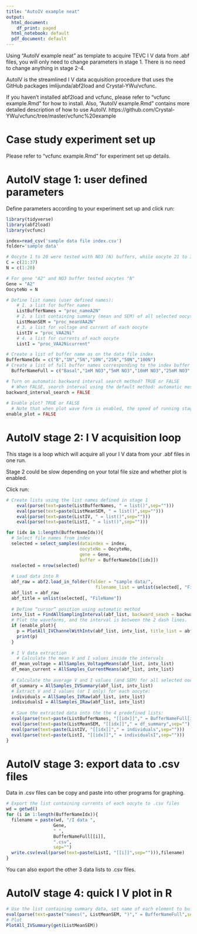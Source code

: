 ```yaml
---
title: "AutoIV example neat"
output:
  html_document:
    df_print: paged
  html_notebook: default
  pdf_document: default
---
```


Using "AutoIV example neat" as template to acquire TEVC I V data from .abf files, you will only need to change parameters in stage 1. There is no need to change anything in stage 2-4.

AutoIV is the streamlined I V data acquisition procedure that uses the GitHub packages imlijunda/abf2load and Crystal-YWu/vcfunc.

If you haven't installed abf2load and vcfunc, please refer to "vcfunc example.Rmd" for how to install. Also, "AutoIV example.Rmd" contains more detailed description of how to use AutoIV.
https://github.com/Crystal-YWu/vcfunc/tree/master/vcfunc%20example


# Case study experiment set up
Please refer to "vcfunc example.Rmd" for experiment set up details.

# AutoIV stage 1: user defined parameters
Define parameters according to your experiment set up and click run:
```r
library(tidyverse)
library(abf2load)
library(vcfunc)

index=read_csv('sample data file index.csv')
folder='sample data'

# Oocyte 1 to 20 were tested with NO3 (N) buffers, while oocyte 21 to 37 were tested with Cl (C) buffers.
C = c(21:37)
N = c(1:20)

# For gene "A2" and NO3 buffer tested oocytes "N"
Gene = "A2"
OocyteNo = N

# Define list names (user defined names):
    # 1. a list for buffer names
    ListBufferNames = "proc_nameA2N"  
    # 2. a list containing summary (mean and SEM) of all selected oocytes
    ListMeanSEM = "proc_meanVAA2N"
    # 3. a list for voltage and current of each oocyte
    ListIV = "proc_VAA2Ni"
    # 4. a list for currents of each oocyte
    ListI = "proc_VAA2Nicurrent"

# Create a list of buffer name as on the data file index
BufferNameIdx = c("B","1N","5N","10N","25N","50N","100N")
# Create a list of full buffer names corresponding to the index buffer names
  BufferNameFull = c("Basal","1mM NO3","5mM NO3","10mM NO3","25mM NO3","50mM NO3","100mM NO3")

# Turn on automatic backward interval search method? TRUE or FALSE
  # When FALSE, search interval using the default method: automatic most stable interval method
backward_interval_search = FALSE  
  
# Enable plot? TRUE or FALSE
  # Note that when plot wave form is enabled, the speed of running stage 2 will be very very slow
enable_plot = FALSE
```

# AutoIV stage 2: I V acquisition loop
This stage is a loop which will acquire all your I V data from your .abf files in one run.

Stage 2 could be slow depending on your total file size and whether plot is enabled.

Click run:
```r
# Create lists using the list names defined in stage 1
    eval(parse(text=paste(ListBufferNames, " = list()",sep="")))
    eval(parse(text=paste(ListMeanSEM, " = list()",sep="")))
    eval(parse(text=paste(ListIV, " = list()",sep="")))
    eval(parse(text=paste(ListI, " = list()",sep="")))

for (idx in 1:length(BufferNameIdx)){
  # Select file names from index
  selected = select_samples(dataindex = index, 
                            oocyteNo = OocyteNo, 
                            gene = Gene, 
                            buffer = BufferNameIdx[[idx]])
  nselected = nrow(selected)
  
  # Load data into R
  abf_raw = abf2.load_in_folder(folder = "sample data/",
                                  filename_list = unlist(selected[, "FileName"]))
  abf_list = abf_raw
  abf_title = unlist(selected[, "FileName"])
  
  # Define “cursor” position using automatic method
  intv_list = FindAllSamplingInterval(abf_list, backward_seach = backward_interval_search)
  # Plot the waveforms, and the interval is between the 2 dash lines.
  if (enable_plot){
    p = PlotAll_IVChannelWithIntv(abf_list, intv_list, title_list = abf_title)
    print(p)
  }
  
  # I V data extraction
    # Calculate the mean V and I values inside the intervals
  df_mean_voltage = AllSamples_VoltageMeans(abf_list, intv_list)
  df_mean_current = AllSamples_CurrentMeans(abf_list, intv_list)
  
  # Calculate the average V and I values (and SEM) for all selected oocytes:
  df_summary = AllSamples_IVSummary(abf_list, intv_list)
  # Extract V and I values (or I only) for each oocyte:
  individuals = AllSamples_IVRaw(abf_list, intv_list)
  individualsI = AllSamples_IRaw(abf_list, intv_list)
  
  # Save the extracted data into the the 4 predefined lists:
  eval(parse(text=paste(ListBufferNames, "[[idx]]"," = BufferNameFull[idx]",sep="")))
  eval(parse(text=paste(ListMeanSEM, "[[idx]]"," = df_summary",sep="")))
  eval(parse(text=paste(ListIV, "[[idx]]"," = individuals",sep="")))
  eval(parse(text=paste(ListI, "[[idx]]"," = individualsI",sep="")))
}
```

# AutoIV stage 3: export data to .csv files
Data in .csv files can be copy and paste into other programs for graphing.
```r
# Export the list containing currents of each oocyte to .csv files
wd = getwd()
for (i in 1:length(BufferNameIdx)){
  filename = paste(wd, "/I data ", 
                  Gene, 
                  " ", 
                  BufferNameFull[[i]], 
                  ".csv", 
                  sep="")
  write.csv(eval(parse(text=paste(ListI, "[[i]]",sep=""))),filename)
}
```
You can also export the other 3 data lists to .csv files.

# AutoIV stage 4: quick I V plot in R
```r
# Use the list containing summary data, set name of each element to buffer names
eval(parse(text=paste("names(", ListMeanSEM, ")"," = BufferNameFull",sep="")))
# Plot
PlotAll_IVSummary(get(ListMeanSEM))
```


